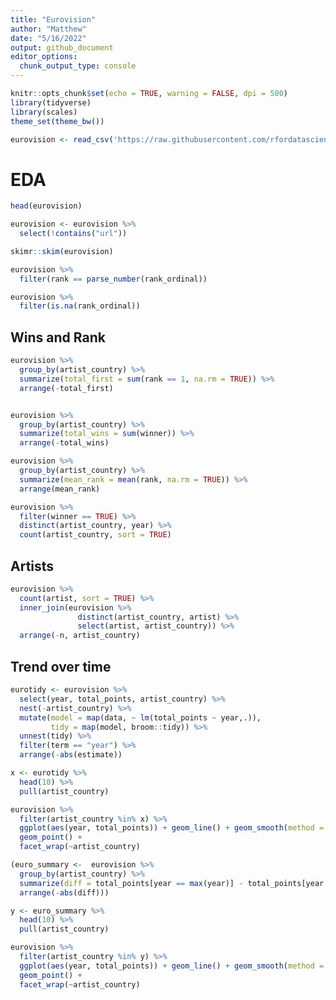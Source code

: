 ```yaml
---
title: "Eurovision"
author: "Matthew"
date: "5/16/2022"
output: github_document
editor_options: 
  chunk_output_type: console
---
```


```r
knitr::opts_chunk$set(echo = TRUE, warning = FALSE, dpi = 500)
library(tidyverse)
library(scales)
theme_set(theme_bw())
```


```r
eurovision <- read_csv('https://raw.githubusercontent.com/rfordatascience/tidytuesday/master/data/2022/2022-05-17/eurovision.csv')

```


# EDA
```r
head(eurovision)

eurovision <- eurovision %>% 
  select(!contains("url"))

skimr::skim(eurovision)
```


```r
eurovision %>% 
  filter(rank == parse_number(rank_ordinal))

eurovision %>% 
  filter(is.na(rank_ordinal))
```


## Wins and Rank
```r
eurovision %>% 
  group_by(artist_country) %>% 
  summarize(total_first = sum(rank == 1, na.rm = TRUE)) %>% 
  arrange(-total_first)


eurovision %>% 
  group_by(artist_country) %>% 
  summarize(total_wins = sum(winner)) %>% 
  arrange(-total_wins)

eurovision %>% 
  group_by(artist_country) %>% 
  summarize(mean_rank = mean(rank, na.rm = TRUE)) %>% 
  arrange(mean_rank)

eurovision %>% 
  filter(winner == TRUE) %>% 
  distinct(artist_country, year) %>% 
  count(artist_country, sort = TRUE)
```


## Artists
```r
eurovision %>% 
  count(artist, sort = TRUE) %>% 
  inner_join(eurovision %>% 
               distinct(artist_country, artist) %>% 
               select(artist, artist_country)) %>% 
  arrange(-n, artist_country)
```


## Trend over time
```r
eurotidy <- eurovision %>% 
  select(year, total_points, artist_country) %>% 
  nest(-artist_country) %>% 
  mutate(model = map(data, ~ lm(total_points ~ year,.)),
         tidy = map(model, broom::tidy)) %>% 
  unnest(tidy) %>% 
  filter(term == "year") %>% 
  arrange(-abs(estimate))

x <- eurotidy %>% 
  head(10) %>% 
  pull(artist_country)

eurovision %>% 
  filter(artist_country %in% x) %>% 
  ggplot(aes(year, total_points)) + geom_line() + geom_smooth(method = "lm", se = FALSE) +
  geom_point() +
  facet_wrap(~artist_country)
```


```r
(euro_summary <-  eurovision %>% 
  group_by(artist_country) %>% 
  summarize(diff = total_points[year == max(year)] - total_points[year == min(year)]) %>% 
  arrange(-abs(diff)))

y <- euro_summary %>% 
  head(10) %>% 
  pull(artist_country)

eurovision %>% 
  filter(artist_country %in% y) %>% 
  ggplot(aes(year, total_points)) + geom_line() + geom_smooth(method = "lm", se = FALSE) +
  geom_point() + 
  facet_wrap(~artist_country)
```


